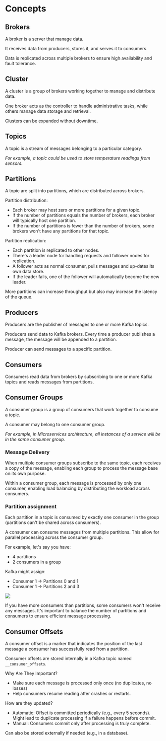 # Concepts

## Brokers

A broker is a server that manage data.

It receives data from producers, stores it, and serves it to consumers.

Data is replicated across multiple brokers to ensure high availability and fault tolerance.


## Cluster

A cluster is a group of brokers working together to manage and distribute data.

One broker acts as the controller to handle administrative tasks, while others manage data storage and retrieval.

Clusters can be expanded without downtime.


## Topics

A topic is a stream of messages belonging to a particular category.

*For example, a topic could be used to store temperature readings from sensors.*


## Partitions

A topic are split into partitions, which are distributed across brokers.

Partition distribution:
- Each broker may host zero or more partitions for a given topic.
- If the number of partitions equals the number of brokers, each broker will typically host one partition.
- If the number of partitions is fewer than the number of brokers, some brokers won't have any partitions for that topic.

Partition replication:
- Each partition is replicated to other nodes.
- There's a leader node for handling requests and follower nodes for replication.
- A follower acts as normal consumer, pulls messages and up-dates its own data store.
- If the leader fails, one of the follower will automatically become the new leader.

More partitions can increase throughput but also may increase the latency of the queue.


## Producers

Producers are the publisher of messages to one or more Kafka topics.

Producers send data to Kafka brokers. Every time a producer publishes a message, the message will be appended to a partition.

Producer can send messages to a specific partition.


## Consumers

Consumers read data from brokers by subscribing to one or more Kafka topics and reads messages from partitions.


## Consumer Groups

A consumer group is a group of consumers that work together to consume a topic.

A consumer may belong to one consumer group.

*For example, in Microservices architecture, all instances of a service will be in the same consumer group.*


### Message Delivery

When multiple consumer groups subscribe to the same topic, each receives a copy of the message, enabling each group to process the message base on its own purpose.

Within a consumer group, each message is processed by only one consumer, enabling load balancing by distributing the workload across consumers.


### Partition assignment

Each partition in a topic is consumed by exactly one consumer in the group (partitions can't be shared across consumers).

A consumer can consume messages from multiple partitions. This allow for parallel processing across the consumer group.

For example, let's say you have:
- 4 partitions
- 2 consumers in a group

Kafka might assign:
- Consumer 1 → Partitions 0 and 1
- Consumer 1 → Partitions 2 and 3

![](./consumer-groups.drawio.svg)

If you have more consumers than partitions, some consumers won't receive any messages. It's important to balance the number of partitions and consumers to ensure efficient message processing.


## Consumer Offsets

A consumer offset is a marker that indicates the position of the last message a consumer has successfully read from a partition.

Consumer offsets are stored internally in a Kafka topic named `__consumer_offsets`.

Why Are They Important?
- Make sure each message is processed only once (no duplicates, no losses)
- Help consumers resume reading after crashes or restarts.

How are they updated?
- Automatic: Offset is committed periodically (e.g., every 5 seconds). Might lead to duplicate processing if a failure happens before commit.
- Manual: Consumers commit only after processing is truly complete.

Can also be stored externally if needed (e.g., in a database).